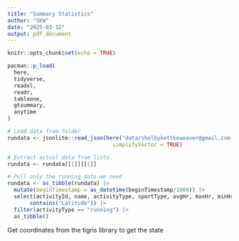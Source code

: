 ```yaml
---
title: "Summary Statistics"
author: "SKW"
date: "2025-03-12"
output: pdf_document
---
```


```r
knitr::opts_chunk$set(echo = TRUE)
```

```r
pacman::p_load(
  here,
  tidyverse,
  readxl,
  readr,
  tableone,
  gtsummary,
  anytime
)

```

```r
# Load data from folder
rundata <- jsonlite::read_json(here("data/shelbykottkeweaver@gmail.com_0_summarizedActivities.json"),
                                 simplifyVector = TRUE)

# Extract actual data from lists
rundata <- rundata[[1]][[1]]

# Pull only the running data we need
rundata <- as_tibble(rundata) |>
  mutate(beginTimestamp = as_datetime(beginTimestamp/1000)) |>
  select(activityId, name, activityType, sportType, avgHr, maxHr, minHr, steps, calories, contains("Longitude"),
       contains("Latitude")) |>
  filter(activityType == "running") |> 
  as_tibble()


```

Get coordinates from the tigris library to get the state 
```r

```

